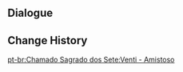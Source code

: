 {{Genius Invokation TCG Stage
|title        = Venti: Friendly
|type         = Friendly Fracas
|group        = Invitation Board
|character    = Venti
|requirement  = 1
|introduction = "Playing cards is a lot like playing the lyre. Both have their own special little techniques. Would you like me to show you a few tricks?"<br>Hint: Venti's deck is built around switching characters and Elemental Skills, and he is capable of constantly triggering Elemental Reactions while breaking up DMG among his character cards.
|objective_1  = Achieve victory
|reward_1     = Venti*1
|objective_2  = Achieve victory within 6 Rounds
|reward_2     = Embrace of Winds*1
|objective_3  = Win with less than 2 characters defeated
|reward_3     = Embrace of Winds*1
|lineup       = Venti;Klee;Kaeya
|action       = Embrace of Winds;Embrace of Winds;Witch's Scorching Hat;Witch's Scorching Hat;Elegy for the End;Elegy for the End;Wind and Freedom;Wind and Freedom;Heavy Strike;Heavy Strike;Red Feather Fan;Red Feather Fan;Chinju Forest;Chinju Forest;Rana;Rana;Tandoori Roast Chicken;Tandoori Roast Chicken;Treasure-Seeking Seelie;Treasure-Seeking Seelie;Vanarana;Vanarana;Capricious Visage;Capricious Visage;Knights of Favonius Library;Knights of Favonius Library;Changing Shifts;Changing Shifts;Teyvat Fried Egg;Teyvat Fried Egg
}}

==Dialogue==
{{Transclude|Genius Invokation TCG/Stage/Venti|Friendly Fracas}}

==Change History==
{{Change History|3.7}}

[[pt-br:Chamado Sagrado dos Sete:Venti - Amistoso]]